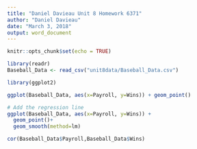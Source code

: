 ```yaml
---
title: "Daniel Davieau Unit 8 Homework 6371"
author: "Daniel Davieau"
date: "March 3, 2018"
output: word_document
---
```


```r
knitr::opts_chunk$set(echo = TRUE)
```

```r
library(readr)
Baseball_Data <- read_csv("unit8data/Baseball_Data.csv")

library(ggplot2)

ggplot(Baseball_Data, aes(x=Payroll, y=Wins)) + geom_point()

# Add the regression line
ggplot(Baseball_Data, aes(x=Payroll, y=Wins)) + 
  geom_point()+
  geom_smooth(method=lm)

cor(Baseball_Data$Payroll,Baseball_Data$Wins)

```